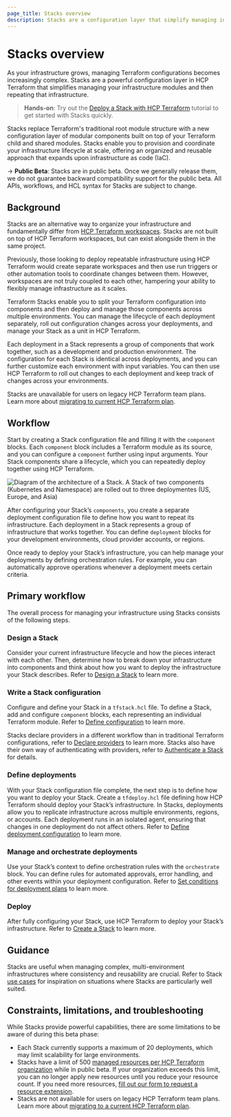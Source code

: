 ```yaml
---
page_title: Stacks overview
description: Stacks are a configuration layer that simplify managing infrastructure modules. Learn how Stacks help you provision and coordinate your infrastructure lifecycle at scale.
---
```


# Stacks overview

As your infrastructure grows, managing Terraform configurations becomes increasingly complex. Stacks are a powerful configuration layer in HCP Terraform that simplifies managing your infrastructure modules and then repeating that infrastructure. 

> **Hands-on**: Try out the [Deploy a Stack with HCP Terraform](/terraform/tutorials/cloud/stacks-deploy) tutorial to get started with Stacks quickly.

Stacks replace Terraform's traditional root module structure with a new configuration layer of modular components built on top of your Terraform child and shared modules. Stacks enable you to provision and coordinate your infrastructure lifecycle at scale, offering an organized and reusable approach that expands upon infrastructure as code (IaC).

-> **Public Beta**: Stacks are in public beta. Once we generally release them, we do not guarantee backward compatibility support for the public beta. All APIs, workflows, and HCL syntax for Stacks are subject to change.

## Background

Stacks are an alternative way to organize your infrastructure and fundamentally differ from [HCP Terraform workspaces](/terraform/cloud-docs/workspaces). Stacks are not built on top of HCP Terraform workspaces, but can exist alongside them in the same project.

Previously, those looking to deploy repeatable infrastructure using HCP Terraform would create separate workspaces and then use run triggers or other automation tools to coordinate changes between them. However, workspaces are not truly coupled to each other, hampering your ability to flexibly manage infrastructure as it scales.

Terraform Stacks enable you to split your Terraform configuration into components and then deploy and manage those components across multiple environments. You can manage the lifecycle of each deployment separately, roll out configuration changes across your deployments, and manage your Stack as a unit in HCP Terraform.

Each deployment in a Stack represents a group of components that work together, such as a development and production environment. The configuration for each Stack is identical across deployments, and you can further customize each environment with input variables. You can then use HCP Terraform to roll out changes to each deployment and keep track of changes across your environments.

Stacks are unavailable for users on legacy HCP Terraform team plans. Learn more about [migrating to current HCP Terraform plan](/terraform/cloud-docs/overview/migrate-teams-standard).

## Workflow

Start by creating a Stack configuration file and filling it with the `component` blocks. Each `component` block includes a Terraform module as its source, and you can configure a `component` further using input arguments. Your Stack components share a lifecycle, which you can repeatedly deploy together using HCP Terraform.

![Diagram of the architecture of a Stack. A Stack of two components (Kubernetes and Namespace) are rolled out to three deploymentes (US, Europe, and Asia) ](/img/docs/stacks-example.png)

After configuring your Stack’s `components`, you create a separate deployment configuration file to define how you want to repeat its infrastructure. Each deployment in a Stack represents a group of infrastructure that works together. You can define `deployment` blocks for your development environments, cloud provider accounts, or regions.

Once ready to deploy your Stack’s infrastructure, you can help manage your deployments by defining orchestration rules. For example, you can automatically approve operations whenever a deployment meets certain criteria.

## Primary workflow

The overall process for managing your infrastructure using Stacks consists of the following steps.

### Design a Stack

Consider your current infrastructure lifecycle and how the pieces interact with each other. Then, determine how to break down your infrastructure into components and think about how you want to deploy the infrastructure your Stack describes. Refer to [Design a Stack](/terraform/language/stacks/design) to learn more.

### Write a Stack configuration 

Configure and define your Stack in a `tfstack.hcl` file. To define a Stack, add and configure `component` blocks, each representing an individual Terraform module. Refer to [Define configuration](/terraform/language/stacks/create/config) to learn more.

Stacks declare providers in a different workflow than in traditional Terraform configurations, refer to [Declare providers](/terraform/language/stacks/create/declare-providers) to learn more. Stacks also have their own way of authenticating with providers, refer to [Authenticate a Stack](/terraform/language/stacks/deploy/authenticate) for details.

### Define deployments

With your Stack configuration file complete, the next step is to define how you want to deploy your Stack. Create a `tfdeploy.hcl` file defining how HCP Terraform should deploy your Stack’s infrastructure. In Stacks, deployments allow you to replicate infrastructure across multiple environments, regions, or accounts. Each deployment runs in an isolated agent, ensuring that changes in one deployment do not affect others. Refer to [Define deployment configuration](/terraform/language/stacks/deploy/config) to learn more.

### Manage and orchestrate deployments

Use your Stack’s context to define orchestration rules with the `orchestrate` block. You can define rules for automated approvals, error handling, and other events within your deployment configuration. Refer to [Set conditions for deployment plans](/terraform/language/stacks/deploy/conditions) to learn more.

### Deploy

After fully configuring your Stack, use HCP Terraform to deploy your Stack’s infrastructure. Refer to [Create a Stack](/terraform/cloud-docs/stacks/create) to learn more.

## Guidance

Stacks are useful when managing complex, multi-environment infrastructures where consistency and reusability are crucial. Refer to Stack [use cases](/terraform/language/stacks/use-cases) for inspiration on situations where Stacks are particularly well suited.

## Constraints, limitations, and troubleshooting

While Stacks provide powerful capabilities, there are some limitations to be aware of during this beta phase:

* Each Stack currently supports a maximum of 20 deployments, which may limit scalability for large environments.
* Stacks have a limit of 500 [managed resources per HCP Terraform organization](/terraform/cloud-docs/overview/estimate-hcp-terraform-cost#what-is-a-managed-resource) while in public beta. If your organization exceeds this limit, you can no longer apply new resources until you reduce your resource count. If you need more resources, [fill out our form to request a resource extension](https://forms.gle/uGhn5CL1krf5T93m9).
* Stacks are not available for users on legacy HCP Terraform team plans. Learn more about [migrating to a current HCP Terraform plan](/terraform/cloud-docs/overview/migrate-teams-standard).
